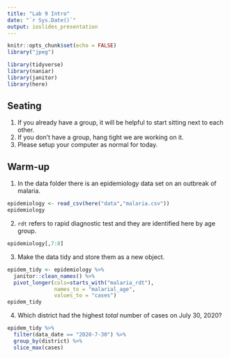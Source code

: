 ```yaml
---
title: "Lab 9 Intro"
date: "`r Sys.Date()`"
output: ioslides_presentation
---
```


```r
knitr::opts_chunk$set(echo = FALSE)
library("jpeg")
```

```r
library(tidyverse)
library(naniar)
library(janitor)
library(here)
```

## Seating
1. If you already have a group, it will be helpful to start sitting next to each other.
2. If you don't have a group, hang tight we are working on it.
3. Please setup your computer as normal for today.

## Warm-up
1. In the data folder there is an epidemiology data set on an outbreak of malaria.
```r
epidemiology <- read_csv(here("data","malaria.csv"))
epidemiology
```

2. `rdt` refers to rapid diagnostic test and they are identified here by age group.
```r
epidemiology[,7:8]
```

3. Make the data tidy and store them as a new object.
```r
epidem_tidy <- epidemiology %>% 
  janitor::clean_names() %>% 
  pivot_longer(cols=starts_with("malaria_rdt"),
               names_to = "malarial_age",
               values_to = "cases") 
epidem_tidy
```

4. Which district had the highest *total* number of cases on July 30, 2020?
```r
epidem_tidy %>% 
  filter(data_date == "2020-7-30") %>% 
  group_by(district) %>% 
  slice_max(cases)
```

